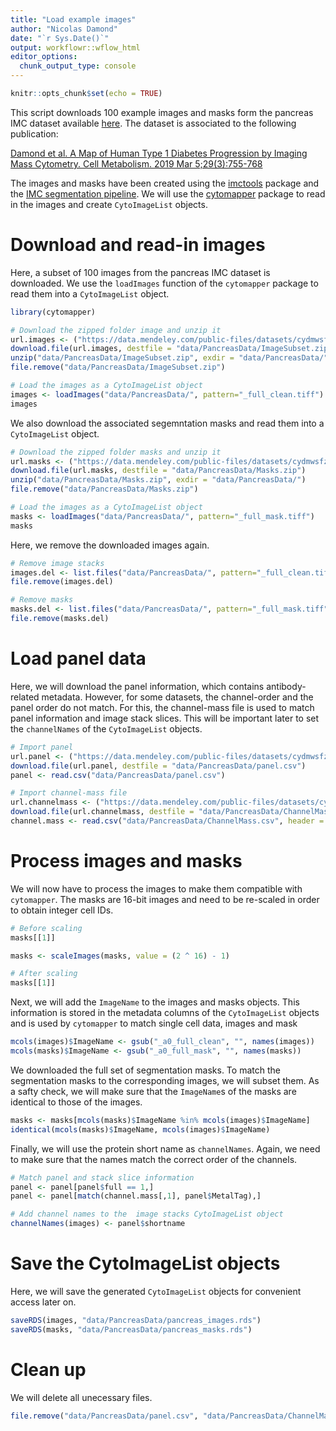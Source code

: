 ```yaml
---
title: "Load example images"
author: "Nicolas Damond"
date: "`r Sys.Date()`"
output: workflowr::wflow_html
editor_options:
  chunk_output_type: console
---
```


```r
knitr::opts_chunk$set(echo = TRUE)
```

This script downloads 100 example images and masks form the pancreas IMC dataset available [here](http://dx.doi.org/10.17632/cydmwsfztj.2).
The dataset is associated to the following publication:

[Damond et al. A Map of Human Type 1 Diabetes Progression by Imaging Mass Cytometry. Cell Metabolism. 2019 Mar 5;29(3):755-768](https://www.ncbi.nlm.nih.gov/pmc/articles/PMC6821395)

The images and masks have been created using the [imctools](https://github.com/BodenmillerGroup/imctools) package and the [IMC segmentation pipeline](https://github.com/BodenmillerGroup/ImcSegmentationPipeline). 
We will use the [cytomapper](https://www.bioconductor.org/packages/release/bioc/html/cytomapper.html) package to read in the images and create `CytoImageList` objects.

# Download and read-in images

Here, a subset of 100 images from the pancreas IMC dataset is downloaded.
We use the `loadImages` function of the `cytomapper` package to read them into a `CytoImageList` object.

```r
library(cytomapper)

# Download the zipped folder image and unzip it
url.images <- ("https://data.mendeley.com/public-files/datasets/cydmwsfztj/files/b37054d2-d5d0-4c48-a001-81ff77136f41/file_downloaded")
download.file(url.images, destfile = "data/PancreasData/ImageSubset.zip")
unzip("data/PancreasData/ImageSubset.zip", exdir = "data/PancreasData/")
file.remove("data/PancreasData/ImageSubset.zip")

# Load the images as a CytoImageList object
images <- loadImages("data/PancreasData/", pattern="_full_clean.tiff")
images
```

We also download the associated segemntation masks and read them into a `CytoImageList` object.

```r
# Download the zipped folder masks and unzip it
url.masks <- ("https://data.mendeley.com/public-files/datasets/cydmwsfztj/files/13679a61-e9b4-4820-9f09-a5bbc697647c/file_downloaded")
download.file(url.masks, destfile = "data/PancreasData/Masks.zip")
unzip("data/PancreasData/Masks.zip", exdir = "data/PancreasData/")
file.remove("data/PancreasData/Masks.zip")

# Load the images as a CytoImageList object
masks <- loadImages("data/PancreasData/", pattern="_full_mask.tiff")
masks
```

Here, we remove the downloaded images again.

```r
# Remove image stacks
images.del <- list.files("data/PancreasData/", pattern="_full_clean.tiff", full.names = TRUE)
file.remove(images.del)

# Remove masks
masks.del <- list.files("data/PancreasData/", pattern="_full_mask.tiff", full.names = TRUE)
file.remove(masks.del)
```

# Load panel data

Here, we will download the panel information, which contains antibody-related metadata.
However, for some datasets, the channel-order and the panel order do not match.
For this, the channel-mass file is used to match panel information and image stack slices.
This will be important later to set the `channelNames` of the `CytoImageList` objects.

```r
# Import panel
url.panel <- ("https://data.mendeley.com/public-files/datasets/cydmwsfztj/files/2f9fecfc-b98f-4937-bc38-ae1b959bd74d/file_downloaded")
download.file(url.panel, destfile = "data/PancreasData/panel.csv")
panel <- read.csv("data/PancreasData/panel.csv")

# Import channel-mass file
url.channelmass <- ("https://data.mendeley.com/public-files/datasets/cydmwsfztj/files/704312eb-377c-42e2-8227-44bb9aca0fb3/file_downloaded")
download.file(url.channelmass, destfile = "data/PancreasData/ChannelMass.csv")
channel.mass <- read.csv("data/PancreasData/ChannelMass.csv", header = FALSE)
```

# Process images and masks

We will now have to process the images to make them compatible with `cytomapper`.
The masks are 16-bit images and need to be re-scaled in order to obtain integer cell IDs.

```r
# Before scaling
masks[[1]]

masks <- scaleImages(masks, value = (2 ^ 16) - 1)

# After scaling
masks[[1]]
```

Next, we will add the `ImageName` to the images and masks objects.
This information is stored in the metadata columns of the `CytoImageList` objects
and is used by `cytomapper` to match single cell data, images and mask

```r
mcols(images)$ImageName <- gsub("_a0_full_clean", "", names(images))
mcols(masks)$ImageName <- gsub("_a0_full_mask", "", names(masks))
```

We downloaded the full set of segmentation masks.
To match the segmentation masks to the corresponding images, we will subset them.
As a safty check, we will make sure that the `ImageName`s of the masks are identical to those of the images.

```r
masks <- masks[mcols(masks)$ImageName %in% mcols(images)$ImageName]
identical(mcols(masks)$ImageName, mcols(images)$ImageName)
```

Finally, we will use the protein short name as `channelNames`.
Again, we need to make sure that the names match the correct order of the channels.

```r
# Match panel and stack slice information
panel <- panel[panel$full == 1,]
panel <- panel[match(channel.mass[,1], panel$MetalTag),]

# Add channel names to the  image stacks CytoImageList object
channelNames(images) <- panel$shortname
```

# Save the CytoImageList objects

Here, we will save the generated `CytoImageList` objects for convenient access later on.

```r
saveRDS(images, "data/PancreasData/pancreas_images.rds")
saveRDS(masks, "data/PancreasData/pancreas_masks.rds")
```

# Clean up

We will delete all unecessary files.

```r
file.remove("data/PancreasData/panel.csv", "data/PancreasData/ChannelMass.csv")
```
